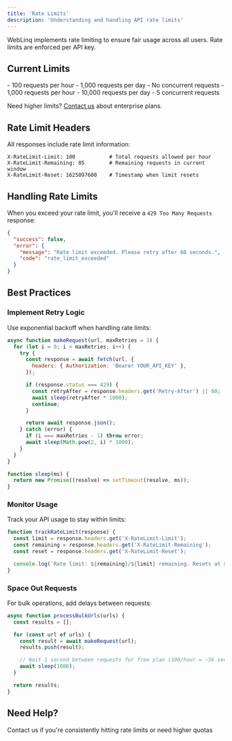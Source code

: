 ```yaml
---
title: 'Rate Limits'
description: 'Understanding and handling API rate limits'
---
```


WebLinq implements rate limiting to ensure fair usage across all users. Rate limits are enforced per API key.

## Current Limits

<CardGroup cols={2}>
  <Card title="Free Plan" icon="gauge-simple">
    - 100 requests per hour
    - 1,000 requests per day
    - No concurrent requests
  </Card>

  <Card title="Pro Plan" icon="gauge-high">
    - 1,000 requests per hour
    - 10,000 requests per day
    - 5 concurrent requests
  </Card>
</CardGroup>

<Note>Need higher limits? [Contact us](mailto:support@weblinq.dev) about enterprise plans.</Note>

## Rate Limit Headers

All responses include rate limit information:

```http
X-RateLimit-Limit: 100           # Total requests allowed per hour
X-RateLimit-Remaining: 85        # Remaining requests in current window
X-RateLimit-Reset: 1625097600    # Timestamp when limit resets
```

## Handling Rate Limits

When you exceed your rate limit, you'll receive a `429 Too Many Requests` response:

```json
{
  "success": false,
  "error": {
    "message": "Rate limit exceeded. Please retry after 60 seconds.",
    "code": "rate_limit_exceeded"
  }
}
```

## Best Practices

### Implement Retry Logic

Use exponential backoff when handling rate limits:

```javascript
async function makeRequest(url, maxRetries = 3) {
  for (let i = 0; i < maxRetries; i++) {
    try {
      const response = await fetch(url, {
        headers: { Authorization: 'Bearer YOUR_API_KEY' },
      });

      if (response.status === 429) {
        const retryAfter = response.headers.get('Retry-After') || 60;
        await sleep(retryAfter * 1000);
        continue;
      }

      return await response.json();
    } catch (error) {
      if (i === maxRetries - 1) throw error;
      await sleep(Math.pow(2, i) * 1000);
    }
  }
}

function sleep(ms) {
  return new Promise((resolve) => setTimeout(resolve, ms));
}
```

### Monitor Usage

Track your API usage to stay within limits:

```javascript
function trackRateLimit(response) {
  const limit = response.headers.get('X-RateLimit-Limit');
  const remaining = response.headers.get('X-RateLimit-Remaining');
  const reset = response.headers.get('X-RateLimit-Reset');

  console.log(`Rate limit: ${remaining}/${limit} remaining. Resets at ${new Date(reset * 1000)}`);
}
```

### Space Out Requests

For bulk operations, add delays between requests:

```javascript
async function processBulkUrls(urls) {
  const results = [];

  for (const url of urls) {
    const result = await makeRequest(url);
    results.push(result);

    // Wait 1 second between requests for free plan (100/hour = ~36 seconds per request safe rate)
    await sleep(1000);
  }

  return results;
}
```

## Need Help?

<Card title="Get Support" icon="envelope" href="mailto:support@weblinq.dev">
  Contact us if you're consistently hitting rate limits or need higher quotas
</Card>
